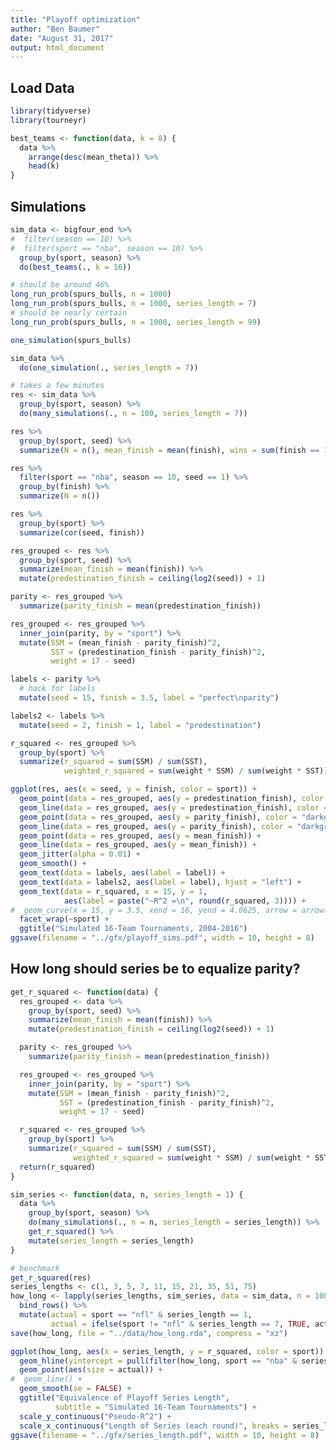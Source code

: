 ```yaml
---
title: "Playoff optimization"
author: "Ben Baumer"
date: "August 31, 2017"
output: html_document
---
```


## Load Data

```r
library(tidyverse)
library(tourneyr)

best_teams <- function(data, k = 8) {
  data %>%
    arrange(desc(mean_theta)) %>%
    head(k)
}
```


## Simulations

```r
sim_data <- bigfour_end %>%
#  filter(season == 10) %>%
#  filter(sport == "nba", season == 10) %>%
  group_by(sport, season) %>%
  do(best_teams(., k = 16))

# should be around 46%
long_run_prob(spurs_bulls, n = 1000)
long_run_prob(spurs_bulls, n = 1000, series_length = 7)
# should be nearly certain
long_run_prob(spurs_bulls, n = 1000, series_length = 99)

one_simulation(spurs_bulls)

sim_data %>% 
  do(one_simulation(., series_length = 7))
```

```r
# takes a few minutes
res <- sim_data %>%
  group_by(sport, season) %>%
  do(many_simulations(., n = 100, series_length = 7))
``` 
  
```r
res %>%
  group_by(sport, seed) %>%
  summarize(N = n(), mean_finish = mean(finish), wins = sum(finish == 1))

res %>% 
  filter(sport == "nba", season == 10, seed == 1) %>% 
  group_by(finish) %>% 
  summarize(N = n())

res %>%
  group_by(sport) %>%
  summarize(cor(seed, finish))
```

```r
res_grouped <- res %>%
  group_by(sport, seed) %>%
  summarize(mean_finish = mean(finish)) %>%
  mutate(predestination_finish = ceiling(log2(seed)) + 1)

parity <- res_grouped %>%
  summarize(parity_finish = mean(predestination_finish)) 

res_grouped <- res_grouped %>%
  inner_join(parity, by = "sport") %>%
  mutate(SSM = (mean_finish - parity_finish)^2,
         SST = (predestination_finish - parity_finish)^2,
         weight = 17 - seed)

labels <- parity %>%
  # hack for labels
  mutate(seed = 15, finish = 3.5, label = "perfect\nparity")

labels2 <- labels %>%
  mutate(seed = 2, finish = 1, label = "predestination")

r_squared <- res_grouped %>%
  group_by(sport) %>%
  summarize(r_squared = sum(SSM) / sum(SST),
            weighted_r_squared = sum(weight * SSM) / sum(weight * SST))

ggplot(res, aes(x = seed, y = finish, color = sport)) + 
  geom_point(data = res_grouped, aes(y = predestination_finish), color = "darkgray") + 
  geom_line(data = res_grouped, aes(y = predestination_finish), color = "darkgray") +
  geom_point(data = res_grouped, aes(y = parity_finish), color = "darkgray") + 
  geom_line(data = res_grouped, aes(y = parity_finish), color = "darkgray") +
  geom_point(data = res_grouped, aes(y = mean_finish)) + 
  geom_line(data = res_grouped, aes(y = mean_finish)) +
  geom_jitter(alpha = 0.01) + 
  geom_smooth() + 
  geom_text(data = labels, aes(label = label)) + 
  geom_text(data = labels2, aes(label = label), hjust = "left") + 
  geom_text(data = r_squared, x = 15, y = 1, 
            aes(label = paste("~R^2 =\n", round(r_squared, 3)))) + 
#  geom_curve(x = 15, y = 3.5, xend = 16, yend = 4.0625, arrow = arrow(length = unit(0.1, "cm"))) + 
  facet_wrap(~sport) + 
  ggtitle("Simulated 16-Team Tournaments, 2004-2016")
ggsave(filename = "../gfx/playoff_sims.pdf", width = 10, height = 8)
```

## How long should series be to equalize parity? 

```r
get_r_squared <- function(data) {
  res_grouped <- data %>%
    group_by(sport, seed) %>%
    summarize(mean_finish = mean(finish)) %>%
    mutate(predestination_finish = ceiling(log2(seed)) + 1)

  parity <- res_grouped %>%
    summarize(parity_finish = mean(predestination_finish)) 

  res_grouped <- res_grouped %>%
    inner_join(parity, by = "sport") %>%
    mutate(SSM = (mean_finish - parity_finish)^2,
           SST = (predestination_finish - parity_finish)^2,
           weight = 17 - seed)

  r_squared <- res_grouped %>%
    group_by(sport) %>%
    summarize(r_squared = sum(SSM) / sum(SST),
              weighted_r_squared = sum(weight * SSM) / sum(weight * SST))
  return(r_squared)
}

```

```r
sim_series <- function(data, n, series_length = 1) {
  data %>%
    group_by(sport, season) %>%
    do(many_simulations(., n = n, series_length = series_length)) %>%
    get_r_squared() %>%
    mutate(series_length = series_length)
}
``` 

```r
# benchmark
get_r_squared(res)
series_lengths <- c(1, 3, 5, 7, 11, 15, 21, 35, 51, 75)
how_long <- lapply(series_lengths, sim_series, data = sim_data, n = 100) %>% 
  bind_rows() %>%
  mutate(actual = sport == "nfl" & series_length == 1,
         actual = ifelse(sport != "nfl" & series_length == 7, TRUE, actual))
save(how_long, file = "../data/how_long.rda", compress = "xz")
```

```r
ggplot(how_long, aes(x = series_length, y = r_squared, color = sport)) + 
  geom_hline(yintercept = pull(filter(how_long, sport == "nba" & series_length == 7), r_squared), color = "darkgray", linetype = 2) + 
  geom_point(aes(size = actual)) + 
#  geom_line() + 
  geom_smooth(se = FALSE) + 
  ggtitle("Equivalence of Playoff Series Length", 
          subtitle = "Simulated 16-Team Tournaments") + 
  scale_y_continuous("Pseudo-R^2") + 
  scale_x_continuous("Length of Series (each round)", breaks = series_lengths)
ggsave(filename = "../gfx/series_length.pdf", width = 10, height = 8)
```
